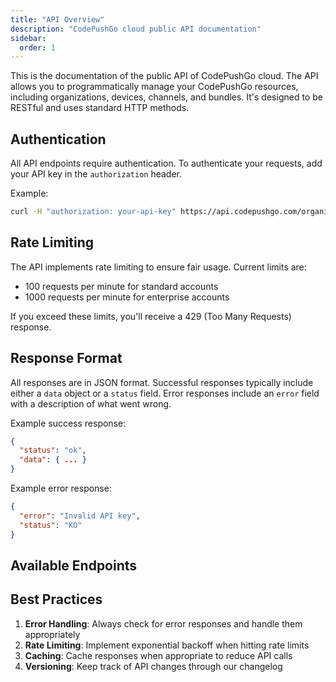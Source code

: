 ```yaml
---
title: "API Overview"
description: "CodePushGo cloud public API documentation"
sidebar:
  order: 1
---
```



This is the documentation of the public API of CodePushGo cloud. The API allows you to programmatically manage your CodePushGo resources, including organizations, devices, channels, and bundles. It's designed to be RESTful and uses standard HTTP methods.

## Authentication

All API endpoints require authentication. To authenticate your requests, add your API key in the `authorization` header.

Example:
```bash
curl -H "authorization: your-api-key" https://api.codepushgo.com/organization/
```

<LinkCard
	title="Get API key"
	description="Generate your API key in the CodePushGo dashboard"
	href="https://web.codepushgo.com/dashboard/apikeys/"
/>

## Rate Limiting

The API implements rate limiting to ensure fair usage. Current limits are:
- 100 requests per minute for standard accounts
- 1000 requests per minute for enterprise accounts

If you exceed these limits, you'll receive a 429 (Too Many Requests) response.

## Response Format

All responses are in JSON format. Successful responses typically include either a `data` object or a `status` field. Error responses include an `error` field with a description of what went wrong.

Example success response:
```json
{
  "status": "ok",
  "data": { ... }
}
```

Example error response:
```json
{
  "error": "Invalid API key",
  "status": "KO"
}
```

## Available Endpoints

<LinkCard
	title="Organizations"
	description="Create and manage organizations, update settings, and handle organization-level configurations"
	href="/docs/public-api/organizations/"
/>

<LinkCard
	title="API Keys"
	description="Generate, list, and revoke API keys for secure access to the CodePushGo API"
	href="/docs/public-api/api-keys/"
/>

<LinkCard
	title="Members"
	description="Manage organization members, roles, and permissions"
	href="/docs/public-api/members/"
/>

<LinkCard
	title="Statistics"
	description="Access detailed analytics about app usage, storage, and bandwidth consumption"
	href="/docs/public-api/statistics/"
/>

<LinkCard
	title="Channels"
	description="Control app update channels, versions, and update policies"
	href="/docs/public-api/channels/"
/>

<LinkCard
	title="Devices"
	description="Track and manage devices running your app, including version and channel assignments"
	href="/docs/public-api/devices/"
/>

<LinkCard
	title="Bundles"
	description="Handle app bundles, including uploading, listing, and managing versions"
	href="/docs/public-api/bundles/"
/>

## Best Practices

1. **Error Handling**: Always check for error responses and handle them appropriately
2. **Rate Limiting**: Implement exponential backoff when hitting rate limits
3. **Caching**: Cache responses when appropriate to reduce API calls
4. **Versioning**: Keep track of API changes through our changelog 
